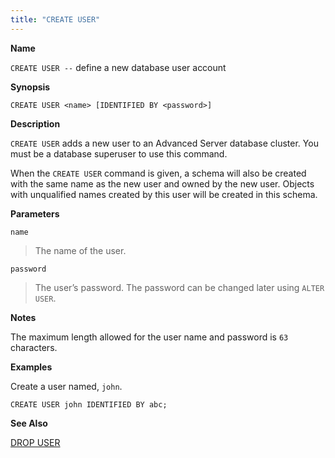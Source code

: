 ```yaml
---
title: "CREATE USER"
---
```


<div id="create_user" class="registered_link"></div>

**Name**

`CREATE USER --` define a new database user account

**Synopsis**

```text
CREATE USER <name> [IDENTIFIED BY <password>]
```

**Description**

`CREATE USER` adds a new user to an Advanced Server database cluster. You must be a database superuser to use this command.

When the `CREATE USER` command is given, a schema will also be created with the same name as the new user and owned by the new user. Objects with unqualified names created by this user will be created in this schema.

**Parameters**

`name`

> The name of the user.

`password`

> The user’s password. The password can be changed later using `ALTER USER`.

**Notes**

The maximum length allowed for the user name and password is `63` characters.

**Examples**

Create a user named, `john`.

```text
CREATE USER john IDENTIFIED BY abc;
```

**See Also**

[DROP USER](61_drop_user/#drop_user)

